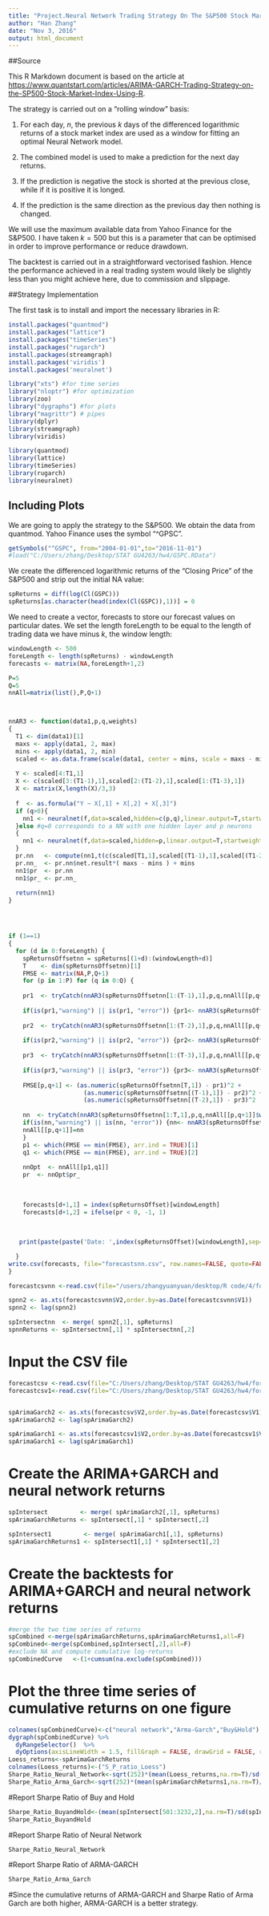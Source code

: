 ---
title: "Project.Neural Network Trading Strategy On The S&P500 Stock Market Index "
author: "Han Zhang" 
date: "Nov 3, 2016"
output: html_document
---

##Source

This R Markdown document is based on the article at <https://www.quantstart.com/articles/ARIMA-GARCH-Trading-Strategy-on-the-SP500-Stock-Market-Index-Using-R>.

The strategy is carried out on a "rolling window" basis:

1. For each day, $n$, the previous $k$ days of the differenced logarithmic returns of a stock market index are used as a window for fitting an optimal Neural Network model.

2. The combined model is used to make a prediction for the next day returns.

3. If the prediction is negative the stock is shorted at the previous close, while if it is positive it is longed.

4. If the prediction is the same direction as the previous day then nothing is changed.

We will use the maximum available data from Yahoo Finance for the S&P500. I have taken $k=500$ but this is a parameter that can be optimised in order to improve performance or reduce drawdown.

The backtest is carried out in a straightforward vectorised fashion. Hence the performance achieved in a real trading system would likely be slightly less than you might achieve here, due to commission and slippage.

##Strategy Implementation

The first task is to install and import the necessary libraries in R:

```{r, eval=TRUE, include=FALSE}
install.packages("quantmod")
install.packages("lattice")
install.packages("timeSeries")
install.packages("rugarch")
install.packages(streamgraph)
install.packages('viridis')
install.packages('neuralnet')

library("xts") #for time series
library("nloptr") #for optimization
library(zoo)
library("dygraphs") #for plots
library("magrittr") # pipes
library(dplyr)
library(streamgraph)
library(viridis)

library(quantmod)
library(lattice)
library(timeSeries)
library(rugarch)
library(neuralnet)
```

## Including Plots
We are going to apply the strategy to the S&P500. 
We obtain the data from quantmod. Yahoo Finance uses the symbol "^GPSC".

```{r}
getSymbols("^GSPC", from="2004-01-01",to="2016-11-01")
#load("C:/Users/zhang/Desktop/STAT GU4263/hw4/GSPC.RData")
```

We create the differenced logarithmic returns of the "Closing Price" of the S&P500 and strip out the initial NA value:

```{r}
spReturns = diff(log(Cl(GSPC)))
spReturns[as.character(head(index(Cl(GSPC)),1))] = 0
```

We need to create a vector, forecasts to store our forecast values on particular dates. 
We set the length foreLength to be equal to the length of trading data we have minus $k$, the window length:

```{r}
windowLength <- 500
foreLength <- length(spReturns) - windowLength
forecasts <- matrix(NA,foreLength+1,2)
```


```{r}
P=5
Q=5
nnAll=matrix(list(),P,Q+1)



nnAR3 <- function(data1,p,q,weights)
{
  T1 <- dim(data1)[1]
  maxs <- apply(data1, 2, max) 
  mins <- apply(data1, 2, min)
  scaled <- as.data.frame(scale(data1, center = mins, scale = maxs - mins))
  
  Y <- scaled[4:T1,1]
  X <- c(scaled[3:(T1-1),1],scaled[2:(T1-2),1],scaled[1:(T1-3),1])
  X <- matrix(X,length(X)/3,3)
  
  f  <- as.formula("Y ~ X[,1] + X[,2] + X[,3]")
  if (q>0){
    nn1 <- neuralnet(f,data=scaled,hidden=c(p,q),linear.output=T,startweights=weights)  
  }else #q=0 corresponds to a NN with one hidden layer and p neurons
  {
    nn1 <- neuralnet(f,data=scaled,hidden=p,linear.output=T,startweights=weights)  
  }
  pr.nn   <- compute(nn1,t(c(scaled[T1,1],scaled[(T1-1),1],scaled[(T1-2),1])))
  pr.nn_  <- pr.nn$net.result*( maxs - mins ) + mins
  nn1$pr  <- pr.nn
  nn1$pr_ <- pr.nn_
  
  return(nn1)
}




if (1==1)
{
  for (d in 0:foreLength) {
    spReturnsOffsetnn = spReturns[(1+d):(windowLength+d)]
    T    <- dim(spReturnsOffsetnn)[1]
    FMSE <- matrix(NA,P,Q+1)
    for (p in 1:P) for (q in 0:Q) {
    
    pr1  <- tryCatch(nnAR3(spReturnsOffsetnn[1:(T-1),1],p,q,nnAll[[p,q+1]]$weights)$pr_, error = function (e) e, warning = function(w) w)
    
    if(is(pr1,"warning") || is(pr1, "error")) {pr1<- nnAR3(spReturnsOffsetnn[1:(T-1),1], p, q, NULL)$pr_}
    
    pr2  <- tryCatch(nnAR3(spReturnsOffsetnn[1:(T-2),1],p,q,nnAll[[p,q+1]]$weights)$pr_, error = function(e) e, warning = function(w) w)
    
    if(is(pr2,"warning") || is(pr2, "error")) {pr2<- nnAR3(spReturnsOffsetnn[1:(T-2),1], p, q, NULL)$pr_}
    
    pr3  <- tryCatch(nnAR3(spReturnsOffsetnn[1:(T-3),1],p,q,nnAll[[p,q+1]]$weights)$pr_,error = function(e) e, warning = function(w) w)
    
    if(is(pr3,"warning") || is(pr3, "error")) {pr3<- nnAR3(spReturnsOffsetnn[1:(T-3),1], p, q, NULL)$pr_}
    
    FMSE[p,q+1] <- (as.numeric(spReturnsOffsetnn[T,1]) - pr1)^2 +
                     (as.numeric(spReturnsOffsetnn[(T-1),1]) - pr2)^2 +
                     (as.numeric(spReturnsOffsetnn[(T-2),1]) - pr3)^2
    
    nn  <- tryCatch(nnAR3(spReturnsOffsetnn[1:T,1],p,q,nnAll[[p,q+1]]$weights))
    if(is(nn,"warning") || is(nn, "error")) {nn<- nnAR3(spReturnsOffsetnn[1:T,1], p, q, NULL)}
    nnAll[[p,q+1]]=nn
    }
    p1 <- which(FMSE == min(FMSE), arr.ind = TRUE)[1]
    q1 <- which(FMSE == min(FMSE), arr.ind = TRUE)[2]
    
    nnOpt  <- nnAll[[p1,q1]]
    pr  <- nnOpt$pr_
    
    
    
    forecasts[d+1,1] = index(spReturnsOffset)[windowLength]
    forecasts[d+1,2] = ifelse(pr < 0, -1, 1)
    
  
  
   print(paste(paste('Date: ',index(spReturnsOffset)[windowLength],sep=''), paste(' Signal = ',ifelse(pr < 0, -1, 1),sep=''),paste(' Progress = ',paste(round(10000*d/foreLength)/100,'%',sep=''),sep=''), sep=";")) 

  }
write.csv(forecasts, file="forecastsnn.csv", row.names=FALSE, quote=FALSE) 
}
```

```{r}
forecastcsvnn <-read.csv(file="/users/zhangyuanyuan/desktop/R code/4/forecastsnn.csv", header=T, sep=",",dec = ".")

spnn2 <- as.xts(forecastcsvnn$V2,order.by=as.Date(forecastcsvnn$V1))
spnn2 <- lag(spnn2)
```

```{r}
spIntersectnn  <- merge( spnn2[,1], spReturns)
spnnReturns <- spIntersectnn[,1] * spIntersectnn[,2]
```


# Input the CSV file

```{r}
forecastcsv <-read.csv(file="C:/Users/zhang/Desktop/STAT GU4263/hw4/forecasts_prj1true.csv", header=T, sep=",",dec = ".")
forecastcsv1<-read.csv(file="C:/Users/zhang/Desktop/STAT GU4263/hw4/forecasts2.1.csv", header=T, sep=",",dec = ".")


spArimaGarch2 <- as.xts(forecastcsv$V2,order.by=as.Date(forecastcsv$V1))
spArimaGarch2 <- lag(spArimaGarch2)

spArimaGarch1 <- as.xts(forecastcsv1$V2,order.by=as.Date(forecastcsv1$V1))
spArimaGarch1 <- lag(spArimaGarch1)

```

# Create the ARIMA+GARCH and neural network returns

```{r}

spIntersect         <- merge( spArimaGarch2[,1], spReturns)
spArimaGarchReturns <- spIntersect[,1] * spIntersect[,2]

spIntersect1         <- merge( spArimaGarch1[,1], spReturns)
spArimaGarchReturns1 <- spIntersect1[,1] * spIntersect1[,2]
```

# Create the backtests for ARIMA+GARCH and neural network returns

```{r}

#merge the two time series of returns
spCombined <-merge(spArimaGarchReturns,spArimaGarchReturns1,all=F)
spCombined<-merge(spCombined,spIntersect[,2],all=F)
#exclude NA and compute cumulative log-returns 
spCombinedCurve   <-(1+cumsum(na.exclude(spCombined)))

```

# Plot the three time series of cumulative returns on one figure

```{r}
colnames(spCombinedCurve)<-c("neural network","Arma-Garch","Buy&Hold")
dygraph(spCombinedCurve) %>%
  dyRangeSelector()  %>% 
  dyOptions(axisLineWidth = 1.5, fillGraph = FALSE, drawGrid = FALSE, rightGap=50)
Loess_returns<-spArimaGarchReturns
colnames(Loess_returns)<-("S_P_ratio_Loess")
Sharpe_Ratio_Neural_Network<-sqrt(252)*(mean(Loess_returns,na.rm=T)/sd(Loess_returns,na.rm=T))
Sharpe_Ratio_Arma_Garch<-sqrt(252)*(mean(spArimaGarchReturns1,na.rm=T)/sd(spArimaGarchReturns1,na.rm=T))
```

#Report Sharpe Ratio of Buy and Hold
```{r}
Sharpe_Ratio_BuyandHold<-(mean(spIntersect[501:3232,2],na.rm=T)/sd(spIntersect[501:3232,2],na.rm=T))*sqrt(252)
Sharpe_Ratio_BuyandHold
```

#Report Sharpe Ratio of Neural Network
```{r}
Sharpe_Ratio_Neural_Network
```

#Report Sharpe Ratio of ARMA-GARCH
```{r}
Sharpe_Ratio_Arma_Garch
```

#Since the cumulative returns of ARMA-GARCH and Sharpe Ratio of Arma Garch are both higher, ARMA-GARCH is a better strategy.
